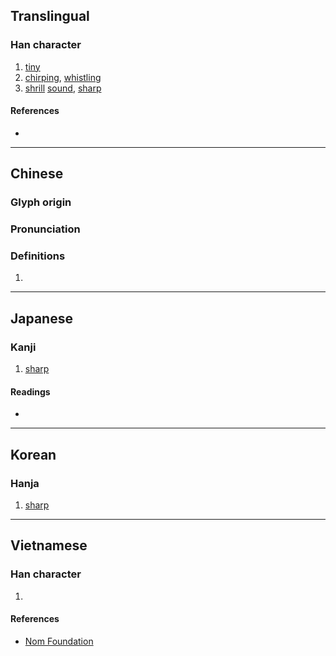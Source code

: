 {{character info/new}}
==Translingual==

===Han character===
{{Han char|rn=30|rad=口|as=11|sn=14|four=65071|canj=RQJM,RQJS|ids=⿰口彗}}

# [[tiny]]
# [[chirp]]ing, [[whistling]]
# [[shrill]] [[sound]], [[sharp]]

====References====
* {{Han ref|kx=0205.270|dkj=04196|dj=0428.200|hdz=10672.080|uh=5612|ud=22034|bh=E14A|bd=57674}}

----

==Chinese==
{{zh-forms}}

===Glyph origin===
{{Han etym}}

===Pronunciation===
{{zh-pron
|m=huì
|c=wai3
|mc=y
|oc=y
|cat=
}}

===Definitions===
{{zh-hanzi}}

# {{rfdef|zh}}

----

==Japanese==

===Kanji===
{{ja-kanji|grade=|rs=口11}}

# [[sharp]]

====Readings====
* {{ja-readings|on=[[けい]] (kei), [[け]] (ke)|kun=}}

----

==Korean==

===Hanja===
{{ko-hanja|hangeul=혜|rv=hye|mr=hye}}

# [[sharp]]

----

==Vietnamese==

===Han character===
{{vi-hantu|toé|rs=口11}}

# {{defn|lang=vi|sort=口11}}

====References====
* [http://nomfoundation.org/common/nom_details.php?codepoint=5612 Nom Foundation]
